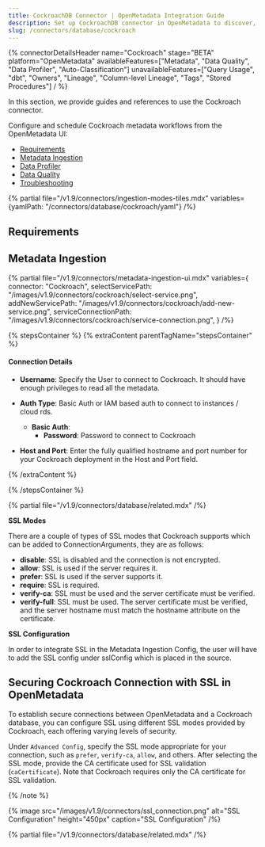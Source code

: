 ```yaml
---
title: CockroachDB Connector | OpenMetadata Integration Guide
description: Set up CockroachDB connector in OpenMetadata to discover, catalog, and manage your database metadata. Complete integration guide with configuration steps.
slug: /connectors/database/cockroach
---
```





{% connectorDetailsHeader
name="Cockroach"
stage="BETA"
platform="OpenMetadata"
availableFeatures=["Metadata", "Data Quality", "Data Profiler", "Auto-Classification"]
unavailableFeatures=["Query Usage", "dbt", "Owners", "Lineage", "Column-level Lineage", "Tags", "Stored Procedures"]
/ %}



In this section, we provide guides and references to use the Cockroach connector.

Configure and schedule Cockroach metadata workflows from the OpenMetadata UI:

- [Requirements](#requirements)
- [Metadata Ingestion](#metadata-ingestion)
- [Data Profiler](/how-to-guides/data-quality-observability/profiler/workflow)
- [Data Quality](/how-to-guides/data-quality-observability/quality)
- [Troubleshooting](/connectors/database/cockroach/troubleshooting)

{% partial file="/v1.9/connectors/ingestion-modes-tiles.mdx" variables={yamlPath: "/connectors/database/cockroach/yaml"} /%}

## Requirements

## Metadata Ingestion

{% partial 
  file="/v1.9/connectors/metadata-ingestion-ui.mdx" 
  variables={
    connector: "Cockroach", 
    selectServicePath: "/images/v1.9/connectors/cockroach/select-service.png",
    addNewServicePath: "/images/v1.9/connectors/cockroach/add-new-service.png",
    serviceConnectionPath: "/images/v1.9/connectors/cockroach/service-connection.png",
} 
/%}

{% stepsContainer %}
{% extraContent parentTagName="stepsContainer" %}


#### Connection Details

- **Username**: Specify the User to connect to Cockroach. It should have enough privileges to read all the metadata.
- **Auth Type**: Basic Auth or IAM based auth to connect to instances / cloud rds.
  - **Basic Auth**: 
    - **Password**: Password to connect to Cockroach
  
- **Host and Port**: Enter the fully qualified hostname and port number for your Cockroach deployment in the Host and Port field.

{% /extraContent %}

<TestConnection />

<ConfigureIngestion />

<IngestionScheduleAndDeploy />

{% /stepsContainer %}

{% partial file="/v1.9/connectors/database/related.mdx" /%}

**SSL Modes**

There are a couple of types of SSL modes that Cockroach supports which can be added to ConnectionArguments, they are as follows:
- **disable**: SSL is disabled and the connection is not encrypted.
- **allow**: SSL is used if the server requires it.
- **prefer**: SSL is used if the server supports it.
- **require**: SSL is required.
- **verify-ca**: SSL must be used and the server certificate must be verified.
- **verify-full**: SSL must be used. The server certificate must be verified, and the server hostname must match the hostname attribute on the certificate.

**SSL Configuration**

In order to integrate SSL in the Metadata Ingestion Config, the user will have to add the SSL config under sslConfig which is placed in the source.



## Securing Cockroach Connection with SSL in OpenMetadata

To establish secure connections between OpenMetadata and a Cockroach database, you can configure SSL using different SSL modes provided by Cockroach, each offering varying levels of security.

Under `Advanced Config`, specify the SSL mode appropriate for your connection, such as `prefer`, `verify-ca`, `allow`, and others. After selecting the SSL mode, provide the CA certificate used for SSL validation (`caCertificate`). Note that Cockroach requires only the CA certificate for SSL validation.


{% /note %}

{% image
  src="/images/v1.9/connectors/ssl_connection.png"
  alt="SSL Configuration"
  height="450px"
  caption="SSL Configuration" /%}

{% partial file="/v1.9/connectors/database/related.mdx" /%}
